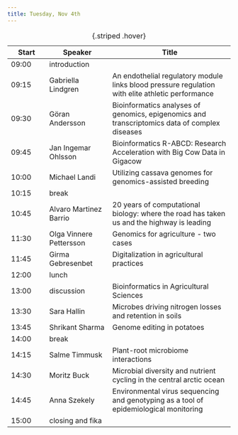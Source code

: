 ```yaml
---
title: Tuesday, Nov 4th
---
```



|Start  | Speaker  | Title|
|------|----------|-------------------|
|09:00  | introduction  |  |
|09:15  | Gabriella Lindgren  | An endothelial regulatory module links blood pressure regulation with elite athletic performance|
|09:30  | Göran Andersson  | Bioinformatics analyses of genomics, epigenomics and transcriptomics data of complex diseases |
|09:45  | Jan Ingemar Ohlsson  | Bioinformatics R-ABCD: Research Acceleration with Big Cow Data in Gigacow|
|10:00  | Michael Landi  | Utilizing cassava genomes for genomics-assisted breeding|
|10:15  | break  |  |
|10:45  | Alvaro Martinez Barrio  | 20 years of computational biology: where the road has taken us and the highway is leading|
|11:30  | Olga Vinnere Pettersson  | Genomics for agriculture - two cases|
|11:45  | Girma Gebresenbet  | Digitalization in agricultural practices|
|12:00  | lunch  |  |
|13:00  | discussion  | Bioinformatics in Agricultural Sciences|
|13:30  | Sara Hallin  | Microbes driving nitrogen losses and retention in soils|
|13:45  | Shrikant Sharma  | Genome editing in potatoes|
|14:00  | break  |  |
|14:15  | Salme Timmusk  | Plant-root microbiome interactions|
|14:30  | Moritz Buck  | Microbial diversity and nutrient cycling in the central arctic ocean|
|14:45  | Anna Szekely  | Environmental virus sequencing and genotyping as a tool of epidemiological monitoring|
|15:00  | closing and fika  |  |

:  {.striped .hover}